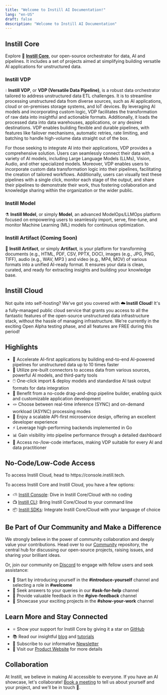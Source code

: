 ```yaml
---
title: "Welcome to Instill AI Documentation!"
lang: "en-US"
draft: false
description: "Welcome to Instill AI Documentation"
---
```


## Instill Core

Explore 🔮 [**Instill Core**](https://github.com/instill-ai/core), our open-source orchestrator for data, AI and pipelines.
It includes a set of projects aimed at simplifying building versatile AI applications for unstructured data.

<ZoomableImg
  src="https://raw.githubusercontent.com/instill-ai/.github/main/img/instill-projects.svg"
  alt="Open-source Orchestrator for Data, AI and Pipelines"
/>

### Instill VDP

💧 **Instill VDP**, or **VDP (Versatile Data Pipeline)**, is a robust data orchestrator tailored to address unstructured data ETL challenges.
It is to streamline processing unstructured data from diverse sources, such as AI applications, cloud or on-premises storage systems, and IoT devices.
By leveraging AI models and incorporating custom logic, VDP facilitates the transformation of raw data into insightful and actionable formats. 
Additionally, it loads the processed data into data warehouses, applications, or any desired destinations.
VDP enables building flexible and durable pipelines, with features like failover mechanisms, automatic retries, rate limiting, and batching to handle high-volume data straight out of the box.

For those seeking to integrate AI into their applications, VDP provides a comprehensive solution.
Users can seamlessly connect their data with a variety of AI models, including Large Language Models (LLMs), Vision, Audio, and other specialized models.
Moreover, VDP enables users to incorporate custom data transformation logic into their pipelines, facilitating the creation of tailored workflows.
Additionally, users can visually test these pipelines with a single click,  monitor each stage of the output, and share their pipelines to demonstrate their work, thus fostering collaboration and knowledge sharing within the organization or the wider public.

<ZoomableImg
  src="https://raw.githubusercontent.com/instill-ai/.github/main/img/console.svg"
  alt="Build, test and share your pipelines - No code required!"
/>

### Instill Model

⚗️ **Instill Model**, or simply **Model**, an advanced ModelOps/LLMOps platform focused on empowering users to seamlessly import, serve, fine-tune, and monitor Machine Learning (ML) models for continuous optimization.

### Instill Artifact (Coming Soon)

💾 **Instill Artifact**, or simply **Artifact**, is your platform for transforming documents (e.g., HTML, PDF, CSV, PPTX, DOC), images (e.g., JPG, PNG, TIFF), audio (e.g., WAV, MP3 ) and video (e.g., MP4, MOV) of various formats into a unified AI-ready format.
It ensures your data is clean, curated, and ready for extracting insights and building your knowledge base.

## Instill Cloud

Not quite into self-hosting? We've got you covered with **☁️ Instill Cloud**!
It's a fully-managed public cloud service that grants you access to all the fantastic features of the open-source unstructured data infrastructure stack, without the hassle of managing infrastructure.
We're currently in the exciting Open Alpha testing phase, and all features are FREE during this period!

<CtaButton
  text="🚀 Try Instill Cloud Free"
  link="https://console.instill.tech/?utm_source=documentation&utm_medium=link"
/>

## Highlights

- 🚀 Accelerate AI-first applications by building end-to-end AI-powered pipelines for unstructured data up to 10 times faster
- 🔌 Utilize pre-built connectors to access data from various sources, powerful AI models, and third-party tools
- 🖱️ One-click import & deploy models and standardise AI task output formats for data integration
- 🌟 Benefit from a no-code drag-and-drop pipeline builder, enabling quick and customizable application development
- 🪢 Choose between real-time inference (SYNC) and on-demand workload (ASYNC) processing modes
- 🧁 Enjoy a scalable API-first microservice design, offering an excellent developer experience
- ⚡️ Leverage high-performing backends implemented in Go
- 📊 Gain visibility into pipeline performance through a detailed dashboard
- 🤠 Access no-/low-code interfaces, making VDP suitable for every AI and data practitioner

## No-Code/Low-Code Access

<InfoBlock type="info" title="Info">
  To access Instill Cloud, head to https://console.instill.tech.
</InfoBlock>

To access Instill Core and Instill Cloud, you have a few options:

- ⛅ [Instill Console](https://github.com/instill-ai/console): Dive in Instill Core/Cloud with no coding
- 📺 [Instill CLI](https://github.com/instill-ai/cli): Bring Instill Core/Cloud to your command line
- 📦 [Instill SDKs](./sdk/python): Integrate Instill Core/Cloud with your language of choice

## Be Part of Our Community and Make a Difference

We strongly believe in the power of community collaboration and deeply value your contributions.
Head over to our [Community](https://github.com/instill-ai/community) repository, the central hub for discussing our open-source projects, raising issues, and sharing your brilliant ideas.

Or, join our community on [Discord](https://discord.gg/sevxWsqpGh) to engage with fellow users and seek assistance:

- 👋 Start by introducing yourself in the **#introduce-yourself** channel and selecting a role in **#welcome**
- 🫶 Seek answers to your queries in our **#ask-for-help** channel
- 🙏 Provide valuable feedback in the **#give-feedback** channel
- 💎 Showcase your exciting projects in the **#show-your-work** channel

## Learn More and Stay Connected

- ⭐️ Show your support for Instill Core by giving it a star on [GitHub](https://github.com/instill-ai)
- 📚 Read our insightful [blog](/blog/?utm_source=documentation&utm_medium=link) and [tutorials](/tutorials/?utm_source=documentation&utm_medium=link)
- 📖 Subscribe to our informative [Newsletter](/newsletter/?utm_source=documentation&utm_medium=link)
- 🚀 Visit our [Product Website](/?utm_source=documentation&utm_medium=link) for more details

## Collaboration

At Instill, we believe in making AI accessible to everyone.
If you have an AI showcase, let's collaborate!
[Book a meeting](https://calendly.com/instill-ai/chat-with-us) to tell us about yourself and your project, and we'll be in touch 👐.
